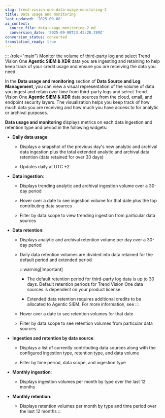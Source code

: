 ```yaml
---
slug: trend-vision-one-data-usage-monitoring-2
title: Data usage and monitoring
last_updated: '2025-09-08'
ai_context:
  source_file: data-usage-monitoring-2.md
  conversion_date: '2025-09-08T23:42:20.789Z'
conversion_status: converted
translation_ready: true
---
```


::: {role="main"}
Monitor the volume of third-party log and select Trend Vision One **Agentic SIEM & XDR** data you are ingesting and retaining to help keep track of your credit usage and ensure you are receiving the data you need.

In the **Data usage and monitoring** section of **Data Source and Log Management**, you can view a visual representation of the volume of data you ingest and retain over time from third-party logs and select Trend Vision One **Agentic SIEM & XDR** data sources from the cloud, email, and endpoint security layers. The visualization helps you keep track of how much data you are receiving and how much you have access to for analytic or archival purposes.

**Data usage and monitoring** displays metrics on each data ingestion and retention type and period in the following widgets:

- **Daily data usage**:

  - Displays a snapshot of the previous day's new analytic and archival data ingestion plus the total extended analytic and archival data retention (data retained for over 30 days)

  - Updates daily at UTC +2

- **Data ingestion**:

  - Displays trending analytic and archival ingestion volume over a 30-day period

  - Hover over a date to see ingestion volume for that date plus the top contributing data sources

  - Filter by data scope to view trending ingestion from particular data sources

- **Data retention**:

  - Displays analytic and archival retention volume per day over a 30-day period

  - Daily data retention volumes are divided into data retained for the default period and extended period

    :::warning[Important]

    - The default retention period for third-party log data is up to 30 days. Default retention periods for Trend Vision One data sources is dependent on your product license.

    - Extended data retention requires additional credits to be allocated to Agentic SIEM. For more information, see
    :::

  - Hover over a date to see retention volumes for that date

  - Filter by data scope to see retention volumes from particular data sources

- **Ingestion and retention by data source**:

  - Displays a list of currently contributing data sources along with the configured ingestion type, retention type, and data volume

  - Filter by time period, data scope, and ingestion type

- **Monthly ingestion**:

  - Displays ingestion volumes per month by type over the last 12 months

- **Monthly retention**:

  - Displays retention volumes per month by type and time period over the last 12 months
:::
